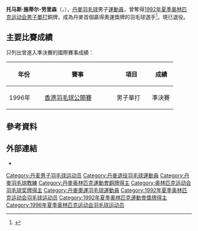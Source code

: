 {{noteTA|G1=Badminton|G2=PP}}
{{Infobox 羽球選手
| playername              = 托马斯·施蒂尔-劳里森<br/>{{lang|da|Thomas Stuer-Lauridsen}}
| image                   =
| caption                 = 
| birth_name              = 
| date_of_birth           = {{birth date and age|1971|4|29}}
| place_of_birth          = 
| height                  = 
| weight                  = 
| event                   = 男子單打
| highest_ranking         =  
| date_of_highest_ranking = 
| country                 = {{DEN}}
| current_ranking         = 已退役
| years_started           = 
| years_retired           = 
| coach                   = 
| handedness              = 右手
| bwf_profile             = 4EDCA912-5440-41EB-B40C-586A01D169FD
| bwf_id                  = 1333
}}
{{MedalTableTop|width=286px}}
{{MedalSport | 男子[[羽毛球|羽毛球]]}}
{{MedalCountry | {{DEN}}}}
{{MedalCompetition | [[奥林匹克运动会|奥林匹克运动会]]}}
{{MedalBronze | [[1992年夏季奥林匹克运动会|1992年 巴塞罗那]] | [[1992年夏季奥林匹克运动会羽毛球比赛|男子單打]] }}
{{MedalCompetition | [[世界羽毛球錦標賽|世界羽毛球錦標賽]]}}
{{MedalBronze | [[1993年世界羽毛球錦標賽|1993年 伯明翰]] |男子單打}}
{{MedalBronze | [[1995年世界羽毛球錦標賽|1995年 洛桑]] |男子單打}}
{{MedalBottom}}
'''托马斯·施蒂尔-劳里森'''（{{lang-da|Thomas Stuer-Lauridsen}}，{{bd|1971年|4月29日|||catIdx=Stuer-Lauridsen}}），[[丹麥|丹麥]][[羽毛球|羽毛球]]男子[[運動員|運動員]]，曾奪得[[1992年夏季奥林匹克运动会|1992年夏季奥林匹克运动会]][[1992年夏季奥林匹克运动会羽毛球比赛|男子單打]]銅牌，成為丹麥首個贏得奧運獎牌的羽毛球選手<ref>{{cite web|title=Thomas Stuer-Lauridsen|url=http://www.badmintondenmark.com/CMS/?cmsid=133&pageid=2346|publisher=Badminton Denmark|access-date=2012-02-02|archive-url=https://web.archive.org/web/20150724113605/http://www.badmintondenmark.com/CMS/?cmsid=133&pageid=2346|archive-date=2015-07-24|dead-url=yes}}{{en}}</ref>。現已退役。

==主要比賽成績==
只列出曾進入準決賽的國際賽事成績：
{| class=wikitable style="text-align:center; font-size:small;" 
!width="80"|年份
!width="180"|賽事
!width="80"|項目
!width="50"|成績
|-
!rowspan="1"|1996年
|[[1996年香港羽毛球公開賽|香港羽毛球公開賽]]
|男子單打
|bgcolor="#b8860b"|準決賽
|}

==參考資料==
{{reflist}}

== 外部連結 ==
* {{BWF}}

{{DEFAULTSORT:Stuer-Lauridsen, Thomas}}
[[Category:丹麦男子羽毛球运动员|Category:丹麦男子羽毛球运动员]]
[[Category:丹麥退役羽毛球運動員|Category:丹麥退役羽毛球運動員]]
[[Category:丹麥羽毛球教練|Category:丹麥羽毛球教練]]
[[Category:丹麥奥林匹克運動會銅牌得主|Category:丹麥奥林匹克運動會銅牌得主]]
[[Category:奥林匹克运动会羽毛球奖牌得主|Category:奥林匹克运动会羽毛球奖牌得主]]
[[Category:丹麥奧運羽毛球運動員|Category:丹麥奧運羽毛球運動員]]
[[Category:1992年夏季奥林匹克运动会羽毛球运动员|Category:1992年夏季奥林匹克运动会羽毛球运动员]]
[[Category:1992年夏季奧林匹克運動會獎牌得主|Category:1992年夏季奧林匹克運動會獎牌得主]]
[[Category:1996年夏季奥林匹克运动会羽毛球运动员|Category:1996年夏季奥林匹克运动会羽毛球运动员]]